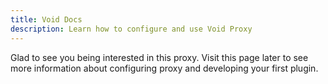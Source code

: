 ```yaml
---
title: Void Docs
description: Learn how to configure and use Void Proxy
---
```


Glad to see you being interested in this proxy. Visit this page later to see more information about configuring proxy and developing your first plugin.

